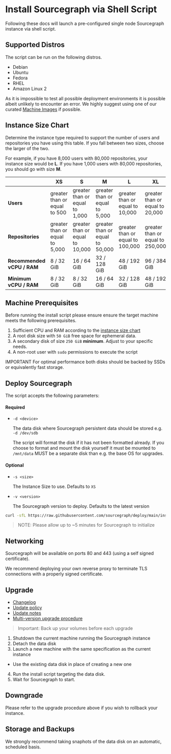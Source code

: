 # Install Sourcegraph via Shell Script

Following these docs will launch a pre-configured single node Sourcegraph instance via shell script.


## Supported Distros
The script can be run on the following distros.

- Debian
- Ubuntu
- Fedora
- RHEL
- Amazon Linux 2

As it is impossible to test all possible deployment environments it is possible albeit unlikely to encounter an error. We highly suggest using one of our
curated [Machine Images](/admin/deploy/machine-images/) if possible.

## Instance Size Chart

Determine the instance type required to support the number of users and repositories you have using this table. If you fall between two sizes, choose the larger of the two.

For example, if you have 8,000 users with 80,000 repositories, your instance size would be **L**. If you have 1,000 users with 80,000 repositories, you should go with size **M**.

|                            | **XS**     | **S**       | **M**        | **L**        | **XL**       |
|----------------------------|------------|-------------|--------------|--------------|--------------|
| **Users**                  | greater than or equal to 500   | greater than or equal to 1,000  | greater than or equal to 5,000   | greater than or equal to 10,000  | greater than or equal to 20,000  |
| **Repositories**           | greater than or equal to 5,000 | greater than or equal to 10,000 | greater than or equal to 50,000  | greater than or equal to 100,000 | greater than or equal to 250,000 |
| **Recommended vCPU / RAM** | 8 / 32 GiB | 16 / 64 GiB | 32 / 128 GiB | 48 / 192 GiB | 96 / 384 GiB |
| **Minimum vCPU / RAM**     | 8 / 32 GiB | 8 / 32 GiB  | 16 / 64 GiB  | 32 / 128 GiB | 48 / 192 GiB |


## Machine Prerequisites
Before running the install script please ensure ensure the target machine meets the following prerequisites.

1. Sufficient CPU and RAM according to the [instance size chart](#instance-size-chart)
2. A root disk size with `50 GiB` free space for ephemeral data.
3. A secondary disk of size `250 GiB` **minimum**. Adjust to your specific needs.
4. A non-root user with `sudo` permissions to execute the script

<span class="badge badge-critical">IMPORTANT</span> For optimal performance both disks should be backed by SSDs or equivalently fast storage.

## Deploy Sourcegraph

The script accepts the following parameters:
#### Required

- `-d <device>`

    The data disk where Sourcegraph persistent data should be stored e.g. `-d /dev/sdb`

    The script will format the disk if it has not been formatted already.
    If you choose to format and mount the disk yourself it must be mounted to `/mnt/data`
    MUST be a separate disk than e.g. the base OS for upgrades.

#### Optional
- `-s <size>`

    The Instance Size to use. Defaults to `XS`
- `-v <version>`

    The Sourcegraph version to deploy. Defaults to the latest version

```sh
curl -sfL https://raw.githubusercontent.com/sourcegraph/deploy/main/install/scripts/k3s/install.sh | bash -s -- <args>
```

> NOTE: Please allow up to ~5 minutes for Sourcegraph to initialize

## Networking
Sourcegraph will be available on ports 80 and 443 (using a self signed certificate).

We recommend deploying your own reverse proxy to terminate TLS connections with a properly signed certificate.

## Upgrade
- [Changelog](/technical-changelog)
- [Update policy](/admin/updates#update-policy)
- [Update notes](/admin/updates/kubernetes)
- [Multi-version upgrade procedure](/admin/updates/kubernetes#multi-version-upgrade-procedure)

> Important: Back up your volumes before each upgrade

1. Shutdown the current machine running the Sourcegraph instance
2. Detach the data disk
3. Launch a new machine with the same specification as the current instance
  - Use the existing data disk in place of creating a new one
4. Run the install script targeting the data disk.
5. Wait for Sourcegraph to start.

## Downgrade
Please refer to the upgrade procedure above if you wish to rollback your instance.

## Storage and Backups
We strongly recommend taking snaphots of the data disk on an automatic, scheduled basis.
